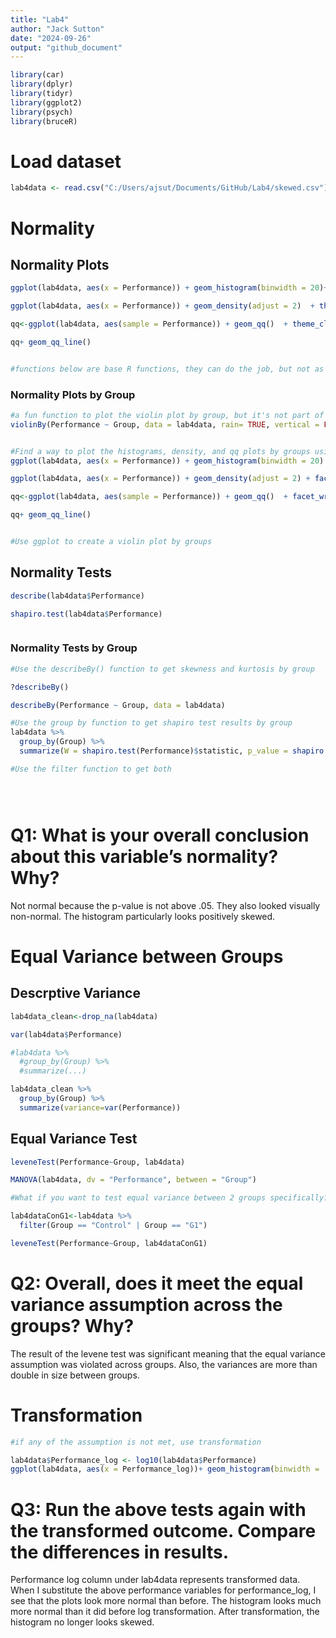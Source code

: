 ---
title: "Lab4"
author: "Jack Sutton"
date: "2024-09-26"
output: "github_document"
---

```{r}
library(car)
library(dplyr)
library(tidyr)
library(ggplot2)
library(psych)
library(bruceR)

```

# Load dataset
```{r}

lab4data <- read.csv("C:/Users/ajsut/Documents/GitHub/Lab4/skewed.csv")


```


# Normality
## Normality Plots
```{r}


ggplot(lab4data, aes(x = Performance)) + geom_histogram(binwidth = 20)+ theme_light()

ggplot(lab4data, aes(x = Performance)) + geom_density(adjust = 2)  + theme_classic()

qq<-ggplot(lab4data, aes(sample = Performance)) + geom_qq()  + theme_classic()

qq+ geom_qq_line()


#functions below are base R functions, they can do the job, but not as customizable as ggplot

```

### Normality Plots by Group
```{r}

#a fun function to plot the violin plot by group, but it's not part of ggplot
violinBy(Performance ~ Group, data = lab4data, rain= TRUE, vertical = FALSE)


#Find a way to plot the histograms, density, and qq plots by groups using ggplot
ggplot(lab4data, aes(x = Performance)) + geom_histogram(binwidth = 20) + facet_wrap(~Group)+theme_classic()

ggplot(lab4data, aes(x = Performance)) + geom_density(adjust = 2) + facet_wrap(~Group)+ theme_classic()

qq<-ggplot(lab4data, aes(sample = Performance)) + geom_qq()  + facet_wrap(~Group)+ theme_classic()

qq+ geom_qq_line()


#Use ggplot to create a violin plot by groups


```


## Normality Tests
```{r}

describe(lab4data$Performance)

shapiro.test(lab4data$Performance)



```

### Normality Tests by Group
```{r}

#Use the describeBy() function to get skewness and kurtosis by group

?describeBy()

describeBy(Performance ~ Group, data = lab4data)

#Use the group by function to get shapiro test results by group
lab4data %>%
  group_by(Group) %>%
  summarize(W = shapiro.test(Performance)$statistic, p_value = shapiro.test(Performance)$p.value)

#Use the filter function to get both





```
# Q1: What is your overall conclusion about this variable's normality? Why?

Not normal because the p-value is not above .05. They also looked visually non-normal. The histogram particularly looks positively skewed.


# Equal Variance between Groups
## Descrptive Variance
```{r}

lab4data_clean<-drop_na(lab4data)

var(lab4data$Performance)

#lab4data %>%
  #group_by(Group) %>%
  #summarize(...)

lab4data_clean %>%
  group_by(Group) %>%
  summarize(variance=var(Performance))
```

## Equal Variance Test
```{r}


leveneTest(Performance~Group, lab4data)

MANOVA(lab4data, dv = "Performance", between = "Group")

#What if you want to test equal variance between 2 groups specifically? 

lab4dataConG1<-lab4data %>%
  filter(Group == "Control" | Group == "G1")

leveneTest(Performance~Group, lab4dataConG1)


```

# Q2: Overall, does it meet the equal variance assumption across the groups? Why?
The result of the levene test was significant meaning that the equal variance assumption was violated across groups. Also, the variances are more than double in size between groups.

# Transformation
```{r}

#if any of the assumption is not met, use transformation 

lab4data$Performance_log <- log10(lab4data$Performance)
ggplot(lab4data, aes(x = Performance_log))+ geom_histogram(binwidth = .2)+ theme_light()


```

# Q3: Run the above tests again with the transformed outcome. Compare the differences in results. 
Performance log column under lab4data represents transformed data. When I substitute the above performance variables for performance_log, I see that the plots look more normal than before. The histogram looks much more normal than it did before log transformation. After transformation, the histogram no longer looks skewed.